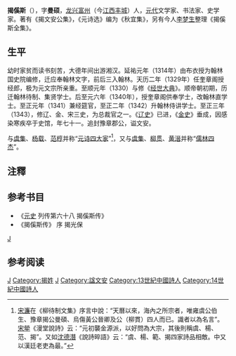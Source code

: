 '''揭傒斯'''（{{bd|1274年||1344年}}），字'''曼硕'''，[[龙兴|龙兴]][[富州|富州]]（今[[江西|江西]][[丰城|丰城]]）人，[[元代|元代]]文学家、书法家、史学家。著有《揭文安公集》，《元诗选》编为《秋宜集》，另有今人[[李梦生|李梦生]]整理《揭傒斯全集》。

== 生平 ==
幼时家贫而读书刻苦，大德年间出游湘汉。延祐元年（1314年）由布衣授为翰林国史院编修，迁应奉翰林文字，前后三入翰林。天历二年（1329年）任奎章阁授经郎，极为元文宗所亲重。至顺元年（1330）与修《[[经世大典|经世大典]]》。顺帝朝初期，历迁翰林待制、集贤学士。后至元六年（1340年），授奎章阁供奉学士，改翰林直学士。至正元年（1341）兼经筵官，至正二年（1342）升翰林侍讲学士。至正三年（1343），修辽、金、宋三史，为总裁官之一。《[[辽史|辽史]]》已进，《[[金史|金史]]》垂成，因感染寒疾卒于史馆，年七十一。追封豫章郡公，谥文安。

与[[虞集|虞集]]、[[杨载|杨载]]、[[范梈|范梈]]并称“[[元诗四大家|元诗四大家]]”<ref>[[宋濂|宋濂]]在《柳待制文集》序言中說：“天曆以來，海內之所宗者，唯雍虞公伯生、豫章揭公曼碩、烏傷黃公晉卿及公（柳貫）四人而已。識者以為名言”。[[宋犖|宋犖]]《漫堂說詩》云：“元初襲金源派，以好問為大宗，其後則稱虞、楊、范、揭”。又如[[沈德潛|沈德潛]]《說詩晬語》云：“虞、楊、範、揭四家詩品相敵。中又以漢廷老吏為最。”</ref>，又与[[虞集|虞集]]、[[柳贯|柳贯]]、[[黄溍|黄溍]]并称“[[儒林四杰|儒林四杰]]”。

==注釋==
<references/>

== 参考书目 ==
*《[[元史|元史]] 列传第六十八 揭傒斯传》
*《揭傒斯传》 序 揭光保

{{並稱|元詩四大家|[[虞集|虞集]] - [[楊載|楊載]] - [[范梈|范梈]] - [[揭傒斯|揭傒斯]]}}
[[category:元朝中央官員|J]]
[[Category:元朝诗人|J]]
[[Category:揭姓|Category:揭姓]]
[[Category:丰城人|J]]
[[Category:諡文安|Category:諡文安]]
[[Category:13世紀中國詩人|Category:13世紀中國詩人]]
[[Category:14世紀中國詩人|Category:14世紀中國詩人]]
==参考阅读==
{{元朝人物小作品}}